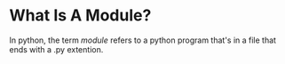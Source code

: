 <Tag tag="Programming"/>

# What Is A Module?

<TimeStamp updated="February 27, 2022, 9:20  PM ET"/>

In python, the term _module_ refers to a python program 
that's in a file that ends with a .py extention.